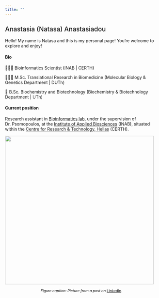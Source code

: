 ```yaml
---
title: ""
---
```


## [Anastasia (Natasa) Anastasiadou]{style="font-weight:500;"}

Hello! My name is Natasa and this is my personal page! You're welcome to explore and enjoy!

#### Bio

👩🏻‍💻 Bioinformatics Scientist (INAB | CERTH)

👩🏻‍🔬 M.Sc. Translational Research in Biomedicine (Molecular Biology & Genetics Department \| DUTh)

🧬 B.Sc. Biochemistry and Biotechnology (Biochemistry & Biotechnology Department \| UTh)


#### Current position

Research assistant in [Bioinformatics lab](https://biodataanalysisgroup.github.io/), under the supervision of Dr. Psomopoulos, at the [Institute of Applied Biosciences](https://www.inab.certh.gr/) (INAB), situated within the [Centre for Research & Technology, Hellas](https://www.certh.gr/root.en.aspx) (CERTH).

![](images/1712050337388.jpg){fig-align="center" width="490"}

::: {style="text-align: center; font-size: .75rem"}
*Figure caption: Picture from a post on* [LinkedIn](https://www.linkedin.com/feed/update/urn:li:activity:7180859584121561088?utm_source=share&utm_medium=member_desktop).
:::
